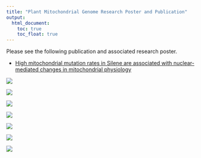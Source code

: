 ```yaml
---
title: "Plant Mitochondrial Genome Research Poster and Publication"
output: 
  html_document:
    toc: true
    toc_float: true
---
```


Please see the following publication and associated research poster.

* [High mitochondrial mutation rates in Silene are associated with nuclear-mediated changes in mitochondrial physiology](mitopub.pdf)

![ ](mit1.jpg)

![ ](mit2.jpg)

![ ](mit3.jpg)

![ ](mit4.jpg)

![ ](mit5.jpg)

![ ](mit6.jpg)

![ ](mit7.jpg)


